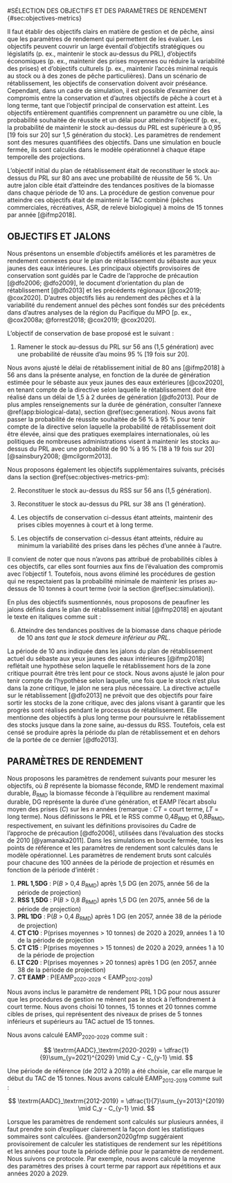 #SÉLECTION DES OBJECTIFS ET DES PARAMÈTRES DE RENDEMENT {#sec:objectives-metrics}

Il faut établir des objectifs clairs en matière de gestion et de pêche, ainsi que les paramètres de rendement qui permettent de les évaluer. 
Les objectifs peuvent couvrir un large éventail d’objectifs stratégiques ou législatifs (p. ex., maintenir le stock au-dessus du PRL), d’objectifs économiques (p. ex., maintenir des prises moyennes ou réduire la variabilité des prises) et d’objectifs culturels (p. ex., maintenir l’accès minimal requis au stock ou à des zones de pêche particulières). Dans un scénario de rétablissement, les objectifs de conservation doivent avoir préséance. Cependant, dans un cadre de simulation, il est possible d’examiner des compromis entre la conservation et d’autres objectifs de pêche à court et à long terme, tant que l’objectif principal de conservation est atteint. 
Les objectifs entièrement quantifiés comprennent un paramètre ou une cible, la probabilité souhaitée de réussite et un délai pour atteindre l’objectif (p. ex., la probabilité de maintenir le stock au-dessus du PRL est supérieure à 0,95 [19 fois sur 20] sur 1,5 génération du stock). 
Les paramètres de rendement sont des mesures quantifiées des objectifs. Dans une simulation en boucle fermée, ils sont calculés dans le modèle opérationnel à chaque étape temporelle des projections.

L’objectif initial du plan de rétablissement était de reconstituer le stock au-dessus du PRL sur 80 ans avec une probabilité de réussite de 56 %. Un autre jalon cible était d’atteindre des tendances positives de la biomasse dans chaque période de 10 ans. 
La procédure de gestion convenue pour atteindre ces objectifs était de maintenir le TAC combiné (pêches commerciales, récréatives, ASR, de relevé biologique) à moins de 15 tonnes par année [@ifmp2018].


## OBJECTIFS ET JALONS {#sec:objectives-metrics-obj}

Nous présentons un ensemble d’objectifs améliorés et les paramètres de rendement connexes pour le plan de rétablissement du sébaste aux yeux jaunes des eaux intérieures. 
Les principaux objectifs provisoires de conservation sont guidés par le Cadre de l’approche de précaution [@dfo2006; @dfo2009], le document d’orientation du plan de rétablissement [@dfo2013] et les précédents régionaux [@cox2019; @cox2020]. 
D’autres objectifs liés au rendement des pêches et à la variabilité du rendement annuel des pêches sont fondés sur des précédents dans d’autres analyses de la région du Pacifique du MPO [p. ex., @cox2008a; @forrest2018; @cox2019; @cox2020].


L’objectif de conservation de base proposé est le suivant :

1. Ramener le stock au-dessus du PRL sur 56 ans (1,5 génération) avec une probabilité de réussite d’au moins 95 % [19 fois sur 20].

Nous avons ajusté le délai de rétablissement initial de 80 ans [@ifmp2018] à 56 ans dans la présente analyse, en fonction de la durée de génération estimée pour le sébaste aux yeux jaunes des eaux extérieures [@cox2020], en tenant compte de la directive selon laquelle le rétablissement doit être réalisé dans un délai de 1,5 à 2 durées de génération [@dfo2013]. 
Pour de plus amples renseignements sur la durée de génération, consulter l’annexe \@ref(app:biological-data), section \@ref(sec:generation). 
Nous avons fait passer la probabilité de réussite souhaitée de 56 % à 95 % pour tenir compte de la directive selon laquelle la probabilité de rétablissement doit être élevée, ainsi que des pratiques exemplaires internationales, où les politiques de nombreuses administrations visent à maintenir les stocks au-dessus du PRL avec une probabilité de 90 % à 95 % [18 à 19 fois sur 20] [@sainsbury2008; @mcilgorm2013].


Nous proposons également les objectifs supplémentaires suivants, précisés dans la section \@ref(sec:objectives-metrics-pm):

2. Reconstituer le stock au-dessus du RSS sur 56 ans (1,5 génération).

3. Reconstituer le stock au-dessus du PRL sur 38 ans (1 génération).

4. Les objectifs de conservation ci-dessus étant atteints, maintenir des prises cibles moyennes à court et à long terme.

5. Les objectifs de conservation ci-dessus étant atteints, réduire au minimum la variabilité des prises dans les pêches d’une année à l’autre.

Il convient de noter que nous n’avons pas attribué de probabilités cibles à ces objectifs, car elles sont fournies aux fins de l’évaluation des compromis avec l’objectif 1. 
Toutefois, nous avons éliminé les procédures de gestion qui ne respectaient pas la probabilité minimale de maintenir les prises au-dessus de 10 tonnes à court terme (voir la section \@ref(sec:simulation)).

En plus des objectifs susmentionnés, nous proposons de peaufiner les jalons définis dans le plan de rétablissement initial [@ifmp2018] en ajoutant le texte en italiques comme suit :

6. Atteindre des tendances positives de la biomasse dans chaque période de 10 ans *tant que le stock demeure inférieur au PRL*.

La période de 10 ans indiquée dans les jalons du plan de rétablissement actuel du sébaste aux yeux jaunes des eaux intérieures [@ifmp2018] reflétait une hypothèse selon laquelle le rétablissement hors de la zone critique pourrait être très lent pour ce stock. 
Nous avons ajusté le jalon pour tenir compte de l’hypothèse selon laquelle, une fois que le stock n’est plus dans la zone critique, le jalon ne sera plus nécessaire. 
La directive actuelle sur le rétablissement [@dfo2013] ne prévoit que des objectifs pour faire sortir les stocks de la zone critique, avec des jalons visant à garantir que les progrès sont réalisés pendant le processus de rétablissement. 
Elle mentionne des objectifs à plus long terme pour poursuivre le rétablissement des stocks jusque dans la zone saine, au-dessus du RSS. 
Toutefois, cela est censé se produire après la période du plan de rétablissement et en dehors de la portée de ce dernier [@dfo2013].


## PARAMÈTRES DE RENDEMENT {#sec:objectives-metrics-pm}

Nous proposons les paramètres de rendement suivants pour mesurer les objectifs, où *B* représente la biomasse féconde, RMD le rendement maximal durable, *B*~RMD~ la biomasse féconde à l’équilibre au rendement maximal durable, DG représente la durée d’une génération, et EAMP l’écart absolu moyen des prises ($C$) sur les $n$ années (remarque : *CT* = court terme, *LT* = long terme). 
Nous définissons le PRL et le RSS comme 0,4*B*~RMD~ et 0,8*B*~RMD~, respectivement, en suivant les définitions provisoires du Cadre de l’approche de précaution [@dfo2006], utilisées dans l’évaluation des stocks de 2010 [@yamanaka2011]. 
Dans les simulations en boucle fermée, tous les points de référence et les paramètres de rendement sont calculés dans le modèle opérationnel. 
Les paramètres de rendement bruts sont calculés pour chacune des 100 années de la période de projection et résumés en fonction de la période d’intérêt :

1. **PRL 1,5DG** : P(*B* > 0,4 *B*~RMD~) après 1,5 DG (en 2075, année 56 de la période de projection)
2. **RSS 1,5DG** : P(*B* > 0,8 *B*~RMD~) après 1,5 DG (en 2075, année 56 de la période de projection)
3. **PRL 1DG** : P(*B* > 0,4 *B*~RMD~) après 1 DG (en 2057, année 38 de la période de projection)
4. **CT C10** : P(prises moyennes > 10 tonnes) de 2020 à 2029, années 1 à 10 de la période de projection 
5. **CT C15** : P(prises moyennes > 15 tonnes) de 2020 à 2029, années 1 à 10 de la période de projection
6. **LT C20** : P(prises moyennes > 20 tonnes) après 1 DG (en 2057, année 38 de la période de projection)
7. **CT EAMP** : P(EAMP~2020-2029~ < EAMP~2012-2019~)


Nous avons inclus le paramètre de rendement PRL 1 DG pour nous assurer que les procédures de gestion ne mènent pas le stock à l’effondrement à court terme. 
Nous avons choisi 10 tonnes, 15 tonnes et 20 tonnes comme cibles de prises, qui représentent des niveaux de prises de 5 tonnes inférieurs et supérieurs au TAC actuel de 15 tonnes.

Nous avons calculé EAMP~2020-2029~ comme suit :


$$
\textrm{AADC}_\textrm{2020-2029} = \dfrac{1}{9}\sum_{y=2021}^{2029} \mid C_y - C_{y-1} \mid.
$$

Une période de référence (de 2012 à 2019) a été choisie, car elle marque le début du TAC de 15 tonnes. Nous avons calculé EAMP~2012-2019~ comme suit :

$$
\textrm{AADC}_\textrm{2012-2019} = \dfrac{1}{7}\sum_{y=2013}^{2019} \mid C_y - C_{y-1} \mid.
$$

Lorsque les paramètres de rendement sont calculés sur plusieurs années, il faut prendre soin d’expliquer clairement la façon dont les statistiques sommaires sont calculées. 
@anderson2020gfmp suggéraient provisoirement de calculer les statistiques de rendement sur les répétitions et les années pour toute la période définie pour le paramètre de rendement. 
Nous suivons ce protocole. 
Par exemple, nous avons calculé la moyenne des paramètres des prises à court terme par rapport aux répétitions et aux années 2020 à 2029.

